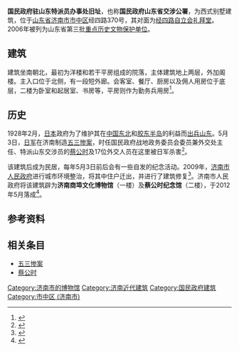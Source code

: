 {{文物保护单位
| 级别 = 省级
| 省区市 = 山东省
| 图片 = [[File:Memorial_Hall_of_Jinan_Incident_2009-08.jpg|220px]]<br><small>修复后的原特派员办事处旧址</small>
| 名称 = 五三惨案蔡公时殉难地
| 编号 = 3-262
| 分类 = 近现代重要史迹及代表性建筑
| 时代 = 1920年
| 所在 = [[济南市|济南市]][[市中区_(济南市)|市中区]]
| 登录 = 2006年
}}

'''国民政府驻山东特派员办事处旧址'''，也称'''国民政府山东省交涉公署'''，为西式别墅建筑，位于[[山东省|山东省]][[济南市|济南市]][[市中区_(济南市)|市中区]]经四路370号，其对面为[[经四路自立会礼拜堂|经四路自立会礼拜堂]]。2006年被列为山东省第三批[[山东省文物保护单位|重点历史文物保护单位]]。

== 建筑 ==
建筑坐南朝北，最初为洋楼和若干平房组成的院落，主体建筑地上两层，外加阁楼。主入口位于北侧，有一段短外廊。会客室、餐厅、厨房以及佣人用房位于底层，二楼为卧室和起居室、书房等，平房则作为勤务兵用房<ref>{{cite web|url=http://www.dzwww.com/xinwen/xinwenzhuanti/jnby/zxbd/200701/t20070114_1964902.htm|title=《英烈殉难处　遗风难再寻》|accessdate=2009-08-22|work=任鹏、杨黎明|publisher=大众网|archive-date=2019-05-14|archive-url=https://web.archive.org/web/20190514232821/http://www.dzwww.com/xinwen/xinwenzhuanti/jnby/zxbd/200701/t20070114_1964902.htm}}</ref>。

== 历史 ==
1928年2月，[[日本|日本]]政府为了维护其在[[中国东北|中国东北]]和[[胶东半岛|胶东半岛]]的利益而[[五三慘案|出兵山东]]。5月3日，[[日军|日军]]在济南制造[[五三惨案|五三惨案]]，时任国民政府战地政务委员会委员兼外交处主任、特派山东交涉员的[[蔡公时|蔡公时]]及17位外交人员在这里被日军杀害<ref>{{cite web|url=http://jnsb1.e23.cn/html/jnsb/20080108/jnsb38897.html|title=《原国民政府山东省交涉公署》|accessdate=2009-08-22|work=牛国栋|publisher=济南时报}}{{dead link|date=2018年5月 |bot=InternetArchiveBot |fix-attempted=yes }}</ref>。

该建筑后成为民居，每年5月3日前后会有一些自发的纪念活动。2009年，[[济南市人民政府|济南市人民政府]]进行城市环境整治，将其中住户迁出，并进行了建筑修复<ref>{{cite web |url=http://news.e23.cn/Content/2008-05-04/200850400107.html |title=《“济南惨案”纪念堂 烈士后人洒泪祭奠亲人》 |accessdate=2009-08-22 |work= |publisher=济南时报 |deadurl=yes |archiveurl=https://web.archive.org/web/20080509092651/http://news.e23.cn/Content/2008-05-04/200850400107.html |archivedate=2008-05-09 }}</ref>。济南市人民政府将该建筑辟为'''济南商埠文化博物馆'''（一楼）及'''蔡公时纪念馆'''（二楼），于2012年5月落成<ref>{{cite web|url=http://city.sdchina.com/show/2329100_3.html|title=《济南商埠文博馆：建设神速 商埠史上新里程碑》|accessdate=2012-05-18|work=李雪萌|publisher=济南日报|deadurl=yes|archiveurl=https://web.archive.org/web/20160304221334/http://city.sdchina.com/show/2329100_3.html|archivedate=2016-03-04}}</ref>。

== 参考资料 ==
{{reflist|2}}

== 相关条目 ==
*[[五三惨案|五三惨案]]
*[[蔡公时|蔡公时]]

{{济南市境内的山东省文物保护单位}}

{{DEFAULTSORT:G}}
[[Category:济南市的博物馆|Category:济南市的博物馆]]
[[Category:济南近代建筑|Category:济南近代建筑]]
[[Category:国民政府建筑|Category:国民政府建筑]]
[[Category:市中区_(济南市)|Category:市中区 (济南市)]]